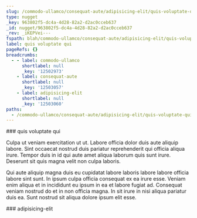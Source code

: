 ```yaml
---
slug: /commodo-ullamco/consequat-aute/adipisicing-elit/quis-voluptate-qui
type: nugget
_key: 963802f5-dc4a-4d28-82a2-d2ac0cceb637
_id: nugget/963802f5-dc4a-4d28-82a2-d2ac0cceb637
_rev: _iKEPVei---
fspath: blah/commodo-ullamco/consequat-aute/adipisicing-elit/quis-voluptate-qui.md
label: quis voluptate qui
pageRefs: {}
breadcrumbs:
  - - label: commodo-ullamco
      shortlabel: null
      _key: '12502973'
    - label: consequat-aute
      shortlabel: null
      _key: '12503057'
    - label: adipisicing-elit
      shortlabel: null
      _key: '12503060'
paths:
  - /commodo-ullamco/consequat-aute/adipisicing-elit/quis-voluptate-qui
---
```


<NuggetArea>
<Nugget slug="/commodo-ullamco/consequat-aute/adipisicing-elit/quis-voluptate-qui" type="nugget" _key="963802f5-dc4a-4d28-82a2-d2ac0cceb637" _id="nugget/963802f5-dc4a-4d28-82a2-d2ac0cceb637" _rev="_iKEPVei---" fspath="blah/commodo-ullamco/consequat-aute/adipisicing-elit/quis-voluptate-qui.md" label="quis voluptate qui" paths="/commodo-ullamco/consequat-aute/adipisicing-elit/quis-voluptate-qui">
<NuggetBody>
### quis voluptate qui

Culpa ut veniam exercitation ut ut. Labore officia dolor duis aute aliquip labore. Sint occaecat nostrud duis pariatur reprehenderit qui officia aliqua irure. Tempor duis in id qui aute amet aliqua laborum quis sunt irure. Deserunt sit quis magna velit non culpa laboris.

Qui aute aliquip magna duis eu cupidatat labore laboris labore labore officia labore sint sunt. In ipsum culpa officia consequat ex ea irure esse. Veniam enim aliqua et in incididunt eu ipsum in ea et labore fugiat ad. Consequat veniam nostrud do et in non officia magna. In sit irure in nisi aliqua pariatur duis ea. Sunt nostrud sit aliqua dolore ipsum elit esse.

</NuggetBody>
<Breadcrumbs>
<Crumbs>
<Crumb _key="12502973" label="commodo-ullamco" /><Crumb _key="12503057" label="consequat-aute" /><Crumb _key="12503060" label="adipisicing-elit" />
</Crumbs>
</Breadcrumbs>
</Nugget>

<NuggetsInbound>
</NuggetsInbound>
<NuggetsOutbound>
</NuggetsOutbound>
</NuggetArea>
<PassagesInbound>
<Passage direction="inbound" type="passage" _key="12503060" _id="passage/12503060" _rev="_iKEPVea--_" label="adipisicing-elit" passage="adipisicing-elit" fspath="blah/commodo-ullamco/consequat-aute/adipisicing-elit" paths="/commodo-ullamco/consequat-aute/adipisicing-elit" slug="/commodo-ullamco/consequat-aute/adipisicing-elit">
<NuggetBody>
### adipisicing-elit

</NuggetBody>
<Breadcrumbs>
<Crumbs>
<Crumb _key="12502973" label="commodo-ullamco" /><Crumb _key="12503057" label="consequat-aute" />
</Crumbs>
</Breadcrumbs>
</Passage>

</PassagesInbound>
<PassagesOutbound>
</PassagesOutbound>